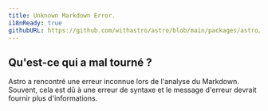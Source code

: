 ```yaml
---
title: Unknown Markdown Error.
i18nReady: true
githubURL: https://github.com/withastro/astro/blob/main/packages/astro/src/core/errors/errors-data.ts
---
```


## Qu'est-ce qui a mal tourné ?
Astro a rencontré une erreur inconnue lors de l'analyse du Markdown. Souvent, cela est dû à une erreur de syntaxe et le message d'erreur devrait fournir plus d'informations.

